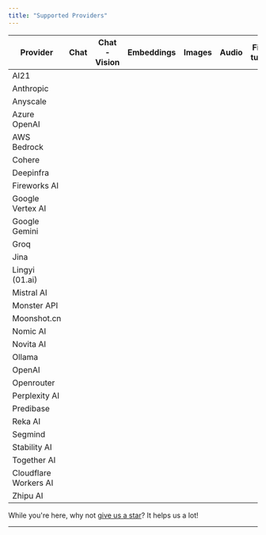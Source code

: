 ```yaml
---
title: "Supported Providers"
---
```


| Provider              | Chat | Chat - Vision | Embeddings | Images | Audio | Fine-tuning | Batch | Files | Moderations | Assistants | Completions | Portkey Prompts | Chat - Tools |
| --------------------- | ---- | ------------- | ---------- | ------ | ----- | ----------- | ----- | ----- | ----------- | ---------- | ----------- | --------------- | ------------ |
| AI21                  | <Icon icon="square-check" color="#23e605"/> | <Icon icon="x" color="#ff0000"/> | <Icon icon="square-check" color="#23e605"/> | <Icon icon="x" color="#ff0000"/> | <Icon icon="x" color="#ff0000"/> | <Icon icon="x" color="#ff0000"/> | <Icon icon="x" color="#ff0000"/> | <Icon icon="x" color="#ff0000"/> | <Icon icon="x" color="#ff0000"/> | <Icon icon="x" color="#ff0000"/> | <Icon icon="square-check" color="#23e605"/> | <Icon icon="square-check" color="#23e605"/> | <Icon icon="x" color="#ff0000"/> |
| Anthropic             | <Icon icon="square-check" color="#23e605"/> | <Icon icon="square-check" color="#23e605"/> | <Icon icon="x" color="#ff0000"/> | <Icon icon="x" color="#ff0000"/> | <Icon icon="x" color="#ff0000"/> | <Icon icon="x" color="#ff0000"/> | <Icon icon="x" color="#ff0000"/> | <Icon icon="x" color="#ff0000"/> | <Icon icon="x" color="#ff0000"/> | <Icon icon="x" color="#ff0000"/> | <Icon icon="square-check" color="#23e605"/> | <Icon icon="square-check" color="#23e605"/> | <Icon icon="square-check" color="#23e605"/> |
| Anyscale              | <Icon icon="square-check" color="#23e605"/> | <Icon icon="x" color="#ff0000"/> | <Icon icon="square-check" color="#23e605"/> | <Icon icon="x" color="#ff0000"/> | <Icon icon="x" color="#ff0000"/> | <Icon icon="x" color="#ff0000"/> | <Icon icon="x" color="#ff0000"/> | <Icon icon="x" color="#ff0000"/> | <Icon icon="x" color="#ff0000"/> | <Icon icon="x" color="#ff0000"/> | <Icon icon="square-check" color="#23e605"/> | <Icon icon="square-check" color="#23e605"/> | <Icon icon="square-check" color="#23e605"/> |
| Azure OpenAI          | <Icon icon="square-check" color="#23e605"/> | <Icon icon="square-check" color="#23e605"/> | <Icon icon="square-check" color="#23e605"/> | <Icon icon="square-check" color="#23e605"/> | <Icon icon="x" color="#ff0000"/> | <Icon icon="x" color="#ff0000"/> | <Icon icon="x" color="#ff0000"/> | <Icon icon="x" color="#ff0000"/> | <Icon icon="x" color="#ff0000"/> | <Icon icon="x" color="#ff0000"/> | <Icon icon="square-check" color="#23e605"/> | <Icon icon="square-check" color="#23e605"/> | <Icon icon="square-check" color="#23e605"/> |
| AWS Bedrock           | <Icon icon="square-check" color="#23e605"/> | <Icon icon="square-check" color="#23e605"/> | <Icon icon="square-check" color="#23e605"/> | <Icon icon="square-check" color="#23e605"/> | <Icon icon="x" color="#ff0000"/> | <Icon icon="x" color="#ff0000"/> | <Icon icon="x" color="#ff0000"/> | <Icon icon="x" color="#ff0000"/> | <Icon icon="x" color="#ff0000"/> | <Icon icon="x" color="#ff0000"/> | <Icon icon="square-check" color="#23e605"/> | <Icon icon="square-check" color="#23e605"/> | <Icon icon="square-check" color="#23e605"/> |
| Cohere                | <Icon icon="square-check" color="#23e605"/> | <Icon icon="x" color="#ff0000"/> | <Icon icon="square-check" color="#23e605"/> | <Icon icon="x" color="#ff0000"/> | <Icon icon="x" color="#ff0000"/> | <Icon icon="x" color="#ff0000"/> | <Icon icon="x" color="#ff0000"/> | <Icon icon="x" color="#ff0000"/> | <Icon icon="x" color="#ff0000"/> | <Icon icon="x" color="#ff0000"/> | <Icon icon="square-check" color="#23e605"/> | <Icon icon="x" color="#ff0000"/> | <Icon icon="x" color="#ff0000"/> |
| Deepinfra             | <Icon icon="square-check" color="#23e605"/> | <Icon icon="x" color="#ff0000"/> | <Icon icon="x" color="#ff0000"/> | <Icon icon="x" color="#ff0000"/> | <Icon icon="x" color="#ff0000"/> | <Icon icon="x" color="#ff0000"/> | <Icon icon="x" color="#ff0000"/> | <Icon icon="x" color="#ff0000"/> | <Icon icon="x" color="#ff0000"/> | <Icon icon="x" color="#ff0000"/> | <Icon icon="x" color="#ff0000"/> | <Icon icon="x" color="#ff0000"/> | <Icon icon="x" color="#ff0000"/> |
| Fireworks AI          | <Icon icon="square-check" color="#23e605"/> | <Icon icon="x" color="#ff0000"/> | <Icon icon="square-check" color="#23e605"/> | <Icon icon="square-check" color="#23e605"/> | <Icon icon="square-check" color="#23e605"/> | <Icon icon="x" color="#ff0000"/> | <Icon icon="x" color="#ff0000"/> | <Icon icon="x" color="#ff0000"/> | <Icon icon="x" color="#ff0000"/> | <Icon icon="x" color="#ff0000"/> | <Icon icon="square-check" color="#23e605"/> | <Icon icon="square-check" color="#23e605"/> | <Icon icon="square-check" color="#23e605"/> |
| Google Vertex AI      | <Icon icon="square-check" color="#23e605"/> | <Icon icon="x" color="#ff0000"/> | <Icon icon="x" color="#ff0000"/> | <Icon icon="square-check" color="#23e605"/> | <Icon icon="x" color="#ff0000"/> | <Icon icon="x" color="#ff0000"/> | <Icon icon="x" color="#ff0000"/> | <Icon icon="x" color="#ff0000"/> | <Icon icon="x" color="#ff0000"/> | <Icon icon="x" color="#ff0000"/> | <Icon icon="x" color="#ff0000"/> | <Icon icon="square-check" color="#23e605"/> | <Icon icon="square-check" color="#23e605"/> |
| Google Gemini         | <Icon icon="square-check" color="#23e605"/> | <Icon icon="square-check" color="#23e605"/> | <Icon icon="square-check" color="#23e605"/> | <Icon icon="square-check" color="#23e605"/> | <Icon icon="x" color="#ff0000"/> | <Icon icon="x" color="#ff0000"/> | <Icon icon="x" color="#ff0000"/> | <Icon icon="x" color="#ff0000"/> | <Icon icon="x" color="#ff0000"/> | <Icon icon="x" color="#ff0000"/> | <Icon icon="x" color="#ff0000"/> | <Icon icon="square-check" color="#23e605"/> | <Icon icon="square-check" color="#23e605"/> |
| Groq                  | <Icon icon="square-check" color="#23e605"/> | <Icon icon="x" color="#ff0000"/> | <Icon icon="x" color="#ff0000"/> | <Icon icon="x" color="#ff0000"/> | <Icon icon="square-check" color="#23e605"/> | <Icon icon="x" color="#ff0000"/> | <Icon icon="x" color="#ff0000"/> | <Icon icon="x" color="#ff0000"/> | <Icon icon="x" color="#ff0000"/> | <Icon icon="x" color="#ff0000"/> | <Icon icon="x" color="#ff0000"/> | <Icon icon="square-check" color="#23e605"/> | <Icon icon="square-check" color="#23e605"/> |
| Jina                  | <Icon icon="x" color="#ff0000"/> | <Icon icon="x" color="#ff0000"/> | <Icon icon="square-check" color="#23e605"/> | <Icon icon="x" color="#ff0000"/> | <Icon icon="x" color="#ff0000"/> | <Icon icon="x" color="#ff0000"/> | <Icon icon="x" color="#ff0000"/> | <Icon icon="x" color="#ff0000"/> | <Icon icon="x" color="#ff0000"/> | <Icon icon="x" color="#ff0000"/> | <Icon icon="x" color="#ff0000"/> | <Icon icon="x" color="#ff0000"/> | <Icon icon="x" color="#ff0000"/> |
| Lingyi (01.ai)        | <Icon icon="square-check" color="#23e605"/> | <Icon icon="x" color="#ff0000"/> | <Icon icon="x" color="#ff0000"/> | <Icon icon="x" color="#ff0000"/> | <Icon icon="x" color="#ff0000"/> | <Icon icon="x" color="#ff0000"/> | <Icon icon="x" color="#ff0000"/> | <Icon icon="x" color="#ff0000"/> | <Icon icon="x" color="#ff0000"/> | <Icon icon="x" color="#ff0000"/> | <Icon icon="x" color="#ff0000"/> | <Icon icon="x" color="#ff0000"/> | <Icon icon="x" color="#ff0000"/> |
| Mistral AI            | <Icon icon="square-check" color="#23e605"/> | <Icon icon="x" color="#ff0000"/> | <Icon icon="square-check" color="#23e605"/> | <Icon icon="x" color="#ff0000"/> | <Icon icon="x" color="#ff0000"/> | <Icon icon="x" color="#ff0000"/> | <Icon icon="x" color="#ff0000"/> | <Icon icon="x" color="#ff0000"/> | <Icon icon="x" color="#ff0000"/> | <Icon icon="x" color="#ff0000"/> | <Icon icon="x" color="#ff0000"/> | <Icon icon="square-check" color="#23e605"/> | <Icon icon="x" color="#ff0000"/> |
| Monster API           | <Icon icon="square-check" color="#23e605"/> | <Icon icon="x" color="#ff0000"/> | <Icon icon="x" color="#ff0000"/> | <Icon icon="x" color="#ff0000"/> | <Icon icon="x" color="#ff0000"/> | <Icon icon="x" color="#ff0000"/> | <Icon icon="x" color="#ff0000"/> | <Icon icon="x" color="#ff0000"/> | <Icon icon="x" color="#ff0000"/> | <Icon icon="x" color="#ff0000"/> | <Icon icon="x" color="#ff0000"/> | <Icon icon="x" color="#ff0000"/> | <Icon icon="x" color="#ff0000"/> |
| Moonshot.cn           | <Icon icon="square-check" color="#23e605"/> | <Icon icon="x" color="#ff0000"/> | <Icon icon="x" color="#ff0000"/> | <Icon icon="x" color="#ff0000"/> | <Icon icon="x" color="#ff0000"/> | <Icon icon="x" color="#ff0000"/> | <Icon icon="x" color="#ff0000"/> | <Icon icon="x" color="#ff0000"/> | <Icon icon="x" color="#ff0000"/> | <Icon icon="x" color="#ff0000"/> | <Icon icon="x" color="#ff0000"/> | <Icon icon="x" color="#ff0000"/> | <Icon icon="x" color="#ff0000"/> |
| Nomic AI              | <Icon icon="square-check" color="#23e605"/> | <Icon icon="x" color="#ff0000"/> | <Icon icon="square-check" color="#23e605"/> | <Icon icon="x" color="#ff0000"/> | <Icon icon="x" color="#ff0000"/> | <Icon icon="x" color="#ff0000"/> | <Icon icon="x" color="#ff0000"/> | <Icon icon="x" color="#ff0000"/> | <Icon icon="x" color="#ff0000"/> | <Icon icon="x" color="#ff0000"/> | <Icon icon="x" color="#ff0000"/> | <Icon icon="x" color="#ff0000"/> | <Icon icon="x" color="#ff0000"/> |
| Novita AI             | <Icon icon="square-check" color="#23e605"/> | <Icon icon="x" color="#ff0000"/> | <Icon icon="x" color="#ff0000"/> | <Icon icon="x" color="#ff0000"/> | <Icon icon="x" color="#ff0000"/> | <Icon icon="x" color="#ff0000"/> | <Icon icon="x" color="#ff0000"/> | <Icon icon="x" color="#ff0000"/> | <Icon icon="x" color="#ff0000"/> | <Icon icon="x" color="#ff0000"/> | <Icon icon="square-check" color="#23e605"/> | <Icon icon="x" color="#ff0000"/> | <Icon icon="square-check" color="#23e605"/> |
| Ollama                | <Icon icon="square-check" color="#23e605"/> | <Icon icon="x" color="#ff0000"/> | <Icon icon="square-check" color="#23e605"/> | <Icon icon="x" color="#ff0000"/> | <Icon icon="x" color="#ff0000"/> | <Icon icon="x" color="#ff0000"/> | <Icon icon="x" color="#ff0000"/> | <Icon icon="x" color="#ff0000"/> | <Icon icon="x" color="#ff0000"/> | <Icon icon="x" color="#ff0000"/> | <Icon icon="x" color="#ff0000"/> | <Icon icon="x" color="#ff0000"/> | <Icon icon="x" color="#ff0000"/> |
| OpenAI                | <Icon icon="square-check" color="#23e605"/> | <Icon icon="square-check" color="#23e605"/> | <Icon icon="square-check" color="#23e605"/> | <Icon icon="square-check" color="#23e605"/> | <Icon icon="square-check" color="#23e605"/> | <Icon icon="square-check" color="#23e605"/> | <Icon icon="square-check" color="#23e605"/> | <Icon icon="square-check" color="#23e605"/> | <Icon icon="square-check" color="#23e605"/> | <Icon icon="square-check" color="#23e605"/> | <Icon icon="square-check" color="#23e605"/> | <Icon icon="square-check" color="#23e605"/> | <Icon icon="square-check" color="#23e605"/> |
| Openrouter            | <Icon icon="square-check" color="#23e605"/> | <Icon icon="x" color="#ff0000"/> | <Icon icon="x" color="#ff0000"/> | <Icon icon="x" color="#ff0000"/> | <Icon icon="x" color="#ff0000"/> | <Icon icon="x" color="#ff0000"/> | <Icon icon="x" color="#ff0000"/> | <Icon icon="x" color="#ff0000"/> | <Icon icon="x" color="#ff0000"/> | <Icon icon="x" color="#ff0000"/> | <Icon icon="x" color="#ff0000"/> | <Icon icon="x" color="#ff0000"/> | <Icon icon="x" color="#ff0000"/> |
| Perplexity AI         | <Icon icon="square-check" color="#23e605"/> | <Icon icon="x" color="#ff0000"/> | <Icon icon="x" color="#ff0000"/> | <Icon icon="x" color="#ff0000"/> | <Icon icon="x" color="#ff0000"/> | <Icon icon="x" color="#ff0000"/> | <Icon icon="x" color="#ff0000"/> | <Icon icon="x" color="#ff0000"/> | <Icon icon="x" color="#ff0000"/> | <Icon icon="x" color="#ff0000"/> | <Icon icon="x" color="#ff0000"/> | <Icon icon="square-check" color="#23e605"/> | <Icon icon="x" color="#ff0000"/> |
| Predibase             | <Icon icon="square-check" color="#23e605"/> | <Icon icon="x" color="#ff0000"/> | <Icon icon="x" color="#ff0000"/> | <Icon icon="x" color="#ff0000"/> | <Icon icon="x" color="#ff0000"/> | <Icon icon="x" color="#ff0000"/> | <Icon icon="x" color="#ff0000"/> | <Icon icon="x" color="#ff0000"/> | <Icon icon="x" color="#ff0000"/> | <Icon icon="x" color="#ff0000"/> | <Icon icon="x" color="#ff0000"/> | <Icon icon="x" color="#ff0000"/> | <Icon icon="x" color="#ff0000"/> |
| Reka AI               | <Icon icon="square-check" color="#23e605"/> | <Icon icon="x" color="#ff0000"/> | <Icon icon="x" color="#ff0000"/> | <Icon icon="x" color="#ff0000"/> | <Icon icon="x" color="#ff0000"/> | <Icon icon="x" color="#ff0000"/> | <Icon icon="x" color="#ff0000"/> | <Icon icon="x" color="#ff0000"/> | <Icon icon="x" color="#ff0000"/> | <Icon icon="x" color="#ff0000"/> | <Icon icon="x" color="#ff0000"/> | <Icon icon="x" color="#ff0000"/> | <Icon icon="x" color="#ff0000"/> |
| Segmind               | <Icon icon="x" color="#ff0000"/> | <Icon icon="x" color="#ff0000"/> | <Icon icon="x" color="#ff0000"/> | <Icon icon="square-check" color="#23e605"/> | <Icon icon="x" color="#ff0000"/> | <Icon icon="x" color="#ff0000"/> | <Icon icon="x" color="#ff0000"/> | <Icon icon="x" color="#ff0000"/> | <Icon icon="x" color="#ff0000"/> | <Icon icon="x" color="#ff0000"/> | <Icon icon="x" color="#ff0000"/> | <Icon icon="x" color="#ff0000"/> | <Icon icon="x" color="#ff0000"/> |
| Stability AI          | <Icon icon="x" color="#ff0000"/> | <Icon icon="x" color="#ff0000"/> | <Icon icon="x" color="#ff0000"/> | <Icon icon="square-check" color="#23e605"/> | <Icon icon="x" color="#ff0000"/> | <Icon icon="x" color="#ff0000"/> | <Icon icon="x" color="#ff0000"/> | <Icon icon="x" color="#ff0000"/> | <Icon icon="x" color="#ff0000"/> | <Icon icon="x" color="#ff0000"/> | <Icon icon="x" color="#ff0000"/> | <Icon icon="x" color="#ff0000"/> | <Icon icon="x" color="#ff0000"/> |
| Together AI           | <Icon icon="square-check" color="#23e605"/> | <Icon icon="x" color="#ff0000"/> | <Icon icon="square-check" color="#23e605"/> | <Icon icon="x" color="#ff0000"/> | <Icon icon="x" color="#ff0000"/> | <Icon icon="x" color="#ff0000"/> | <Icon icon="x" color="#ff0000"/> | <Icon icon="x" color="#ff0000"/> | <Icon icon="x" color="#ff0000"/> | <Icon icon="x" color="#ff0000"/> | <Icon icon="square-check" color="#23e605"/> | <Icon icon="square-check" color="#23e605"/> | <Icon icon="square-check" color="#23e605"/> |
| Cloudflare Workers AI | <Icon icon="square-check" color="#23e605"/> | <Icon icon="x" color="#ff0000"/> | <Icon icon="square-check" color="#23e605"/> | <Icon icon="x" color="#ff0000"/> | <Icon icon="x" color="#ff0000"/> | <Icon icon="x" color="#ff0000"/> | <Icon icon="x" color="#ff0000"/> | <Icon icon="x" color="#ff0000"/> | <Icon icon="x" color="#ff0000"/> | <Icon icon="x" color="#ff0000"/> | <Icon icon="square-check" color="#23e605"/> | <Icon icon="x" color="#ff0000"/> | <Icon icon="x" color="#ff0000"/> |
| Zhipu AI              | <Icon icon="square-check" color="#23e605"/> | <Icon icon="x" color="#ff0000"/> | <Icon icon="square-check" color="#23e605"/> | <Icon icon="x" color="#ff0000"/> | <Icon icon="x" color="#ff0000"/> | <Icon icon="x" color="#ff0000"/> | <Icon icon="x" color="#ff0000"/> | <Icon icon="x" color="#ff0000"/> | <Icon icon="x" color="#ff0000"/> | <Icon icon="x" color="#ff0000"/> | <Icon icon="x" color="#ff0000"/> | <Icon icon="x" color="#ff0000"/> | <Icon icon="x" color="#ff0000"/> |

While you're here, why not [give us a star](https://git.new/ai-gateway-docs)? It helps us a lot!




---


